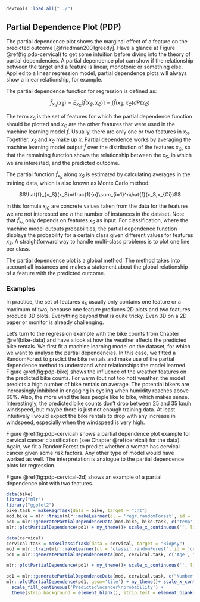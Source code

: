 ```r
devtools::load_all("../")
```


## Partial Dependence Plot (PDP) {#pdp}
The partial dependence plot shows the marginal effect of a feature on the predicted outcome  [@friedman2001greedy].
Have a glance at Figure \@ref(fig:pdp-cervical) to get some intuition before diving into the theory of partial dependencies.
A partial dependence plot can show if the relationship between the target and a feature is linear, monotonic or something else.
Applied to a linear regression model, partial dependence plots will always show a linear relationship, for example.

The partial dependence function for regression is defined as:

$$\hat{f}_{x_S}(x_S)=E_{x_C}\left[\hat{f}(x_S,x_C)\right]=\int\hat{f}(x_S,x_C)dP(x_C)$$

The term $x_S$ is the set of features for which the partial dependence function should be plotted and $x_C$ are the other features that were used in the machine learning model $\hat{f}$.
Usually, there are only one or two features in $x_S$.
Together, $x_S$ and $x_C$ make up $x$.
Partial dependence works by averaging the machine learning model output $\hat{f}$ over the distribution of the features $x_C$, so that the remaining function shows the relationship between the $x_S$, in which we are interested, and the predicted outcome.

The partial function $\hat{f}_{x_S}$ along $x_S$ is estimated by calculating averages in the training data, which is also known as Monte Carlo method:

$$\hat{f}_{x_S}(x_S)=\frac{1}{n}\sum_{i=1}^n\hat{f}(x_S,x_{Ci})$$

In this formula $x_{iC}$ are concrete values taken from the data for the features we are not interested and $n$ the number of instances in the dataset.
Note that $\hat{f}_{x_S}$ only depends on features $x_S$ as input.
For classification, where the machine model outputs probabilities, the partial dependence function displays the probability for a certain class given different values for features $x_S$.
A straightforward way to handle multi-class problems is to plot one line per class.

The partial dependence plot is a global method:
The method takes into account all instances and makes a statement about the global relationship of a feature with the predicted outcome.


### Examples
In practice, the set of features $x_S$ usually only contains one feature or a maximum of two, because one feature produces 2D plots and two features produce 3D plots.
Everything beyond that is quite tricky.
Even 3D on a 2D paper or monitor is already challenging.


Let's turn to the regression example with the bike counts from Chapter \@ref(bike-data) and have a look at how the weather affects the predicted bike rentals.
We first fit a machine learning model on the dataset, for which we want to analyse the partial dependencies.
In this case, we fitted a RandomForest to predict the bike rentals and make use of the partial dependence method to understand what relationships the model learned.
Figure \@ref(fig:pdp-bike) shows the influence of the weather features on the predicted bike counts.
For warm (but not too hot) weather, the model predicts a high number of bike rentals on average.
The potential bikers are increasingly inhibited in engaging in cycling when humidity reaches above 60%.
Also, the more wind the less people like to bike, which makes sense.
Interestingly, the predicted bike counts don't drop between 25 and 35 km/h windspeed, but maybe there is just not enough training data.
At least intuitively I would expect the bike rentals to drop with any increase in windspeed, especially when the windspeed is very high.

Figure \@ref(fig:pdp-cervical) shows a partial dependence plot example for cervical cancer classification (see Chapter \@ref(cervical) for the data).
Again, we fit a RandomForest to predict whether a woman has cervical cancer given some risk factors.
Any other type of model would have worked as well.
The interpretation is analogue to the partial dependence plots for regression.

Figure \@ref(fig:pdp-cervical-2d) shows an example of a partial dependence plot with two features.

```r
data(bike)
library("mlr")
library("ggplot2")
bike.task = makeRegrTask(data = bike, target = "cnt")
mod.bike = mlr::train(mlr::makeLearner(cl = 'regr.randomForest', id = 'bike-rf'), bike.task)
pd1 = mlr::generatePartialDependenceData(mod.bike, bike.task, c('temp', 'hum', 'windspeed'))
mlr::plotPartialDependence(pd1) + my_theme()+ scale_x_continuous('', limits = c(0, NA)) + scale_y_continuous('Predicted number of bike rentals', limits = c(0, NA))

```


```r
data(cervical)
cervical.task = makeClassifTask(data = cervical, target = "Biopsy")
mod = mlr::train(mlr::makeLearner(cl = 'classif.randomForest', id = 'cervical-rf', predict.type = 'prob'), cervical.task)
pd1 = mlr::generatePartialDependenceData(mod, cervical.task, c('Age', "Hormonal.Contraceptives..years."))

mlr::plotPartialDependence(pd1) + my_theme()+ scale_x_continuous('', limits = c(0, NA))  + scale_color_discrete(guide='none') + scale_y_continuous('Predicted cancer probability')
```

```r
pd1 = mlr::generatePartialDependenceData(mod, cervical.task, c("Number.of.sexual.partners", "Hormonal.Contraceptives..years."), interaction = TRUE)
mlr::plotPartialDependence(pd1, geom='tile') + my_theme()+ scale_x_continuous('Number of sexual partners', limits = c(0, NA)) + scale_y_continuous('Years on hormonal contraceptives')  +
  scale_fill_continuous('Predicted\ncancer\nprobability') +
  theme(strip.background = element_blank(), strip.text = element_blank())
```
